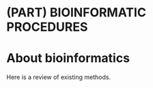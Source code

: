 # (PART) BIOINFORMATIC PROCEDURES {-}
# About bioinformatics

Here is a review of existing methods.

